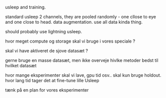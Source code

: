 usleep and training. 

standard usleep 2 channels, they are pooled randomly - one cllose to eye and one close to head. 
data augmentation. use all data kinda thing.

should probably use lightning usleep. 

hvor meget compute og storage skal vi bruge i vores speciale ?

skal vi have aktiveret de sjove datasæt ? 

gerne bruge en masse datasæt, men ikke overveje hivlke metoder
bedst til hvilket datasæt 

hvor mange eksperimenter skal vi lave, gpu tid osv.. 
skal kun bruge holdout. hvor lang tid tager det at fine-tune lille Usleep 

tænk på en plan for vores eksperimenter